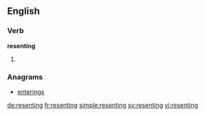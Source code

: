 ==English==

===Verb===
'''resenting'''

# {{present participle of|resent}}

===Anagrams===
* [[enterings#English|enterings]]

[[de:resenting]]
[[fr:resenting]]
[[simple:resenting]]
[[sv:resenting]]
[[vi:resenting]]